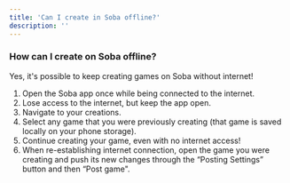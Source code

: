 ```yaml
---
title: 'Can I create in Soba offline?'
description: ''
---
```


### How can I create on Soba offline?

Yes, it's possible to keep creating games on Soba without internet!

1. Open the Soba app once while being connected to the internet.
2. Lose access to the internet, but keep the app open.
3. Navigate to your creations.
4. Select any game that you were previously creating (that game is saved locally on your phone storage).
5. Continue creating your game, even with no internet access!
6. When re-establishing internet connection, open the game you were creating and push its new changes through the “Posting Settings” button and then “Post game".
